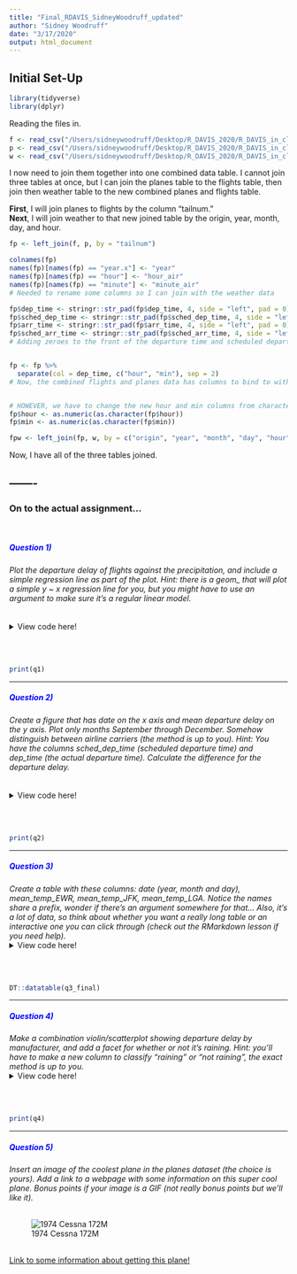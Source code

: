```yaml
---
title: "Final_RDAVIS_SidneyWoodruff_updated"
author: "Sidney Woodruff"
date: "3/17/2020"
output: html_document
---
```


## Initial Set-Up
```r
library(tidyverse)
library(dplyr)
```

Reading the files in.
```r

f <- read_csv("/Users/sidneywoodruff/Desktop/R_DAVIS_2020/R_DAVIS_in_class_project/data/raw_data/nyc_13_flights_new.csv")
p <- read_csv("/Users/sidneywoodruff/Desktop/R_DAVIS_2020/R_DAVIS_in_class_project/data/raw_data/nyc_13_planes.csv")
w <- read_csv("/Users/sidneywoodruff/Desktop/R_DAVIS_2020/R_DAVIS_in_class_project/data/raw_data/nyc_13_weather.csv")

```

I now need to join them together into one combined data table. I cannot join three tables at once, but I can join the planes table to the flights table, then join then weather table to the new combined planes and flights table.

**First**, I will join planes to flights by the column "tailnum."  
**Next**, I will join weather to that new joined table by the origin, year, month, day, and hour.

```r

fp <- left_join(f, p, by = "tailnum")

colnames(fp)
names(fp)[names(fp) == "year.x"] <- "year"
names(fp)[names(fp) == "hour"] <- "hour_air"
names(fp)[names(fp) == "minute"] <- "minute_air"
# Needed to rename some columns so I can join with the weather data

fp$dep_time <- stringr::str_pad(fp$dep_time, 4, side = "left", pad = 0)
fp$sched_dep_time <- stringr::str_pad(fp$sched_dep_time, 4, side = "left", pad = 0)
fp$arr_time <- stringr::str_pad(fp$arr_time, 4, side = "left", pad = 0)
fp$sched_arr_time <- stringr::str_pad(fp$sched_arr_time, 4, side = "left", pad = 0)
# Adding zeroes to the front of the departure time and scheduled departure time data so that when we separate them, it will take the first two digits as hours and the last two digits as minutes. Went ahead and did this for arrival time and scheduled arrival time too, just in case we need it later set up like that to separate.


fp <- fp %>% 
  separate(col = dep_time, c("hour", "min"), sep = 2)
# Now, the combined flights and planes data has columns to bind to with weather


# HOWEVER, we have to change the new hour and min columns from characters to numeric
fp$hour <- as.numeric(as.character(fp$hour))
fp$min <- as.numeric(as.character(fp$min))

fpw <- left_join(fp, w, by = c("origin", "year", "month", "day", "hour"))

```
   
Now, I have all of the three tables joined.

-------  
-------  
  
### On to the actual assignment...  
<br>
   
##### <span style="color:blue"> Question 1) </span>
*Plot the departure delay of flights against the precipitation, and include a simple regression line as part of the plot. Hint: there is a geom_ that will plot a simple y ~ x regression line for you, but you might have to use an argument to make sure it’s a regular linear model.*   
<br>   
<details>
<summary>View code here!</summary>
<p>

```r

q1 <- fpw %>% 
  filter(!is.na(hour)) %>% 
  filter(!is.na(precip)) %>% 
  ggplot(mapping = aes(x = precip, y = dep_delay)) +
  geom_point(alpha = 0.2) +
  geom_smooth(method = lm, formula = y~x, color = "blue") + 
  labs(x = "Precipitation (in)", y = "Delay in Departure (mins)", title = "Flight Departure Delays Based on Precipitation")

```
</p>
</details>  
<br>
<br>
```r
print(q1)
```
   
-------

##### <span style="color:blue"> Question 2) </span>
*Create a figure that has date on the x axis and mean departure delay on the y axis. Plot only months September through December. Somehow distinguish between airline carriers (the method is up to you). Hint: You have the columns sched_dep_time (scheduled departure time) and dep_time (the actual departure time). Calculate the difference for the departure delay.*   
<br>   
<details>
<summary>View code here!</summary>
<p>

```r
library(lubridate)
```

```r

fpw_SepttoDec <- fpw %>% 
  filter(fpw$month == c(9:12)) # Only months September through to December

# Making column with year, month, and day combined into date format (ym)
fpw_SepttoDec$date <- paste(fpw_SepttoDec$year, "-", fpw_SepttoDec$month, "-", fpw_SepttoDec$day)
fpw_SepttoDec$date <- ymd(fpw_SepttoDec$date)

fpw_SepttoDec_grouped <- fpw_SepttoDec %>% 
  filter(!is.na(dep_delay)) %>% 
  group_by(carrier, month) %>% 
  summarize(mean_delay = mean(dep_delay))


q2 <- fpw_SepttoDec_grouped %>% 
  ggplot(mapping = aes(x = month, y = mean_delay)) +
  geom_line(aes(color = carrier), size = 1) +
  labs(title="Average delays from September to December in 2013", subtitle="Separated by carrier company", y="Average Departure Delay (mins)", x="Month") +
  scale_x_continuous(breaks = c(9, 10, 11, 12), label = c("September", "October", "November", "December"))

```

</p>
</details>  
<br>
<br>
```r
print(q2)
```
   
-------
   
##### <span style="color:blue"> Question 3) </span>
*Create a table with these columns: date (year, month and day), mean_temp_EWR, mean_temp_JFK, mean_temp_LGA. Notice the names share a prefix, wonder if there’s an argument somewhere for that… Also, it’s a lot of data, so think about whether you want a really long table or an interactive one you can click through (check out the RMarkdown lesson if you need help).*
<br>
<details>
<summary>View code here!</summary>
<p>

```r

fpw2 <- fpw
fpw2$date <- paste0(fpw2$year, "-", fpw2$month, "-", fpw2$day)
fpw2$date <- ymd(fpw2$date)
# Put the column with date in ymd format

q3 <- fpw2 %>% 
  select(date, origin, temp) %>% 
  filter(origin == "EWR" | origin == "JFK" | origin == "LGA") %>% 
  group_by(date, origin) %>% 
  filter(!is.na(temp))
  

q3_EWR <- q3 %>% 
  group_by(date, origin) %>% 
  filter(origin == "EWR") %>% 
  summarize(mean_temp_EWR = mean(temp)) %>% 
  select(date, mean_temp_EWR)

q3_JFK <- q3 %>% 
  group_by(date, origin) %>% 
  filter(origin == "JFK") %>% 
  summarize(mean_temp_JFK = mean(temp)) %>% 
  select(date, mean_temp_JFK)
  
q3_LGA <- q3 %>% 
  group_by(date, origin) %>% 
  filter(origin == "LGA") %>% 
  summarize(mean_temp_LGA = mean(temp)) %>% 
  select(date, mean_temp_LGA)

q3_final <- left_join(q3_EWR, q3_JFK, by = "date")
q3_final <- left_join(q3_final, q3_LGA, by = "date")
# Final table is made.

```
</p>
</details>  
<br>
<br>
```r

DT::datatable(q3_final)

```



-------

##### <span style="color:blue">Question 4) </span>
*Make a combination violin/scatterplot showing departure delay by manufacturer, and add a facet for whether or not it’s raining. Hint: you’ll have to make a new column to classify “raining” or “not raining”, the exact method is up to you.*
<br>
<details>
<summary>View code here!</summary>
<p>

```r

# Making column with raining or not raining
fpw$rain <- ifelse(fpw$precip >0, "Raining", "Not Raining")


                              
q4 <- fpw %>% 
  filter(!is.na(dep_delay)) %>% 
  filter(rain == "Raining" | rain == "Not Raining") %>% 
  ggplot(mapping = aes(x = manufacturer, y = dep_delay)) +
  geom_violin() +
  geom_point(alpha = 0.4) +
  theme(axis.text.x = element_text(angle = 50, hjust = 1)) +
  facet_wrap(~rain) +
  labs(x = "Manufacturer", y = "Departure Delay (min)", title = "Departure delay by manufacturer")






```
</p>
</details>  
<br>
<br>
```r
print(q4)
```

-------

##### <span style="color:blue"> Question 5) </span>
*Insert an image of the coolest plane in the planes dataset (the choice is yours). Add a link to a webpage with some information on this super cool plane. Bonus points if your image is a GIF (not really bonus points but we’ll like it).*
<br>  
<p>  
  
  
![1974 Cessna 172M](/Users/sidneywoodruff/Desktop/R_DAVIS_2020/R_DAVIS_in_class_project/images/0830_used_skyhawks_16x9.jpg)
  
  <br>
[Link to some information about getting this plane!](https://planephd.com/wizard/details/189/CESSNA-172M-Skyhawk-specifications-performance-operating-cost-valuation)

</p>
<br>
<br>











